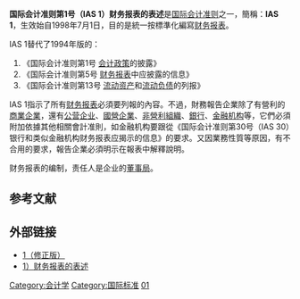 {{会计}}

'''国际会计准则第1号（IAS 1）财务报表的表述'''是[[国际会计准则|国际会计准则]]之一，簡稱：'''IAS 1'''，生效始自1998年7月1日，目的是統一按標準化編寫[[财务报表|财务报表]]。

IAS 1替代了1994年版的：
# 《国际会计准则第1号 [[会计政策|会计政策]]的披露》
# 《国际会计准则第5号 [[财务报表|财务报表]]中应披露的信息》
# 《国际会计准则第13号 [[流动资产|流动资产]]和[[流动负债|流动负债]]的列报》

IAS 1指示了所有[[财务报表|财务报表]]必須要列報的內容。不過，財務報告企業除了有營利的[[商業企業|商業企業]]，還有[[公营企业|公营企业]]、[[國營企業|國營企業]]、[[非營利組織|非營利組織]]、[[銀行|銀行]]、[[金融机构|金融机构]]等，它們必須附加依據其他相關會計准則，如金融机构要跟從《国际会计准则第30号（IAS 30）银行和类似金融机构财务报表应揭示的信息》的要求。又因業務性質等原因，有不合用的要求，報告企業必須明示在報表中解釋說明。

财务报表的编制，责任人是企业的[[董事局|董事局]]。

== 参考文献 ==
{{Reflist}}

== 外部链接 ==
* [http://www.pwc.com/tw/zh/ifrs/ifrs-knowledge-center/01-accounting-rules-and-principles/01-03.jhtml（中文版）財務報表的表達－IAS 1（修正版）]
* [http://www.ahhpcpa.com.cn/law/cpa-law4/gwa04.htm（中文版）国际会计准则第1号（IAS 1）财务报表的表述]{{dead link|date=2017年12月 |bot=InternetArchiveBot |fix-attempted=yes }}

[[Category:会计学|Category:会计学]]
[[Category:国际标准|Category:国际标准]]
[[Category:國際財務報告準則|01]]

{{Accounting-stub}}